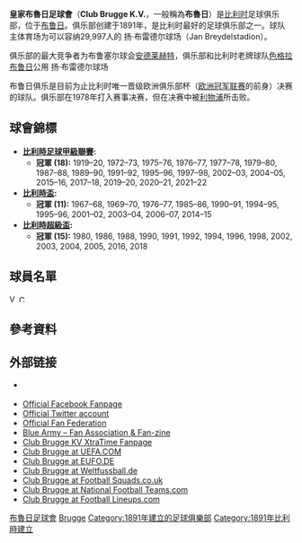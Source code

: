 {{TA|G1=足球|G2=歐洲足總}}
{{Football club infobox
| clubname   = 布魯日
| image      = [[File:Club_Brugge_KV.svg|160px]]
| fullname   = 皇家布鲁日足球俱乐部<br> Club Brugge Koninklijke<br>  Voetbalvereniging
| nickname   = ''Blauw-Zwart'' (蓝-黑)
| founded    = 1891年
| ground     = [[扬·布雷德尔体育场|扬·布雷德尔球场]],<br/> [[布鲁日|布鲁日]]
| capacity = 29,062<ref name="Jan Breydel Stadium">[https://www.clubbrugge.be/nl/stadion/ Jan Breydel Stadium] clubbrugge.be (last check 20 October 2017)</ref>
| chairman   = Bart Verhaeghe
| manager    = [[阿尔弗雷德·斯赫勒德|阿尔弗雷德·斯赫勒德]]
| mgrtitle   = 主教練
| league     = [[比利時甲組聯賽A|比利時甲組聯賽A]]
| season     = 2021–22
| position   = 比甲，第 1 位
| website = http://www.clubbrugge.be/
| pattern_la1 = _brugge2122h
| pattern_b1 = _brugge2122h
| pattern_ra1 = _brugge2122h
| pattern_sh1 = _brugge2122h
| pattern_so1 = 
| leftarm1 = 000000
| body1 = 000000
| rightarm1 = 000000
| shorts1 = 000000
| socks1 = 000000
}}
'''皇家布魯日足球會'''（'''Club Brugge K.V.'''，一般稱為'''布魯日'''）是[[比利时|比利时]]足球俱乐部，位于[[布鲁日|布鲁日]]。俱乐部创建于1891年，是比利时最好的足球俱乐部之一。球队主体育场为可以容纳29,997人的 扬·布雷德尔球场（Jan Breydelstadion）。

俱乐部的最大竞争者为布鲁塞尔球会[[安德莱赫特足球俱乐部|安德莱赫特]]，俱乐部和比利时老牌球队[[色格拉布鲁日|色格拉布鲁日]]公用 扬·布雷德尔球场

布鲁日俱乐是目前为止比利时唯一晋级欧洲俱乐部杯（[[欧洲冠军联赛|欧洲冠军联赛]]的前身）决赛的球队。俱乐部在1978年打入赛事决赛，但在决赛中被[[利物浦足球俱乐部|利物浦]]所击败。

==球會錦標==
*'''[[比利時足球甲級聯賽|比利時足球甲級聯賽]]:'''
**'''冠軍 (18):''' 1919–20, 1972–73, 1975–76, 1976–77, 1977–78, 1979–80, 1987–88, 1989–90, 1991–92, 1995–96, 1997–98, 2002–03, 2004–05, 2015–16, 2017–18, 2019–20, 2020–21, 2021–22
*'''[[比利時盃|比利時盃]]:'''
**'''冠軍 (11):''' 1967–68, 1969–70, 1976–77, 1985–86, 1990–91, 1994–95, 1995–96, 2001–02, 2003–04, 2006–07, 2014–15
*'''[[比利時超級盃|比利時超級盃]]:'''
**'''冠軍 (15):''' 1980, 1986, 1988, 1990, 1991, 1992, 1994, 1996, 1998, 2002, 2003, 2004, 2005, 2016, 2018

== 球員名單 ==
{{Football squad start}}
{{Football squad player|no=2|nat=UKR|name=[[爱德华·索博尔|爱德华·索博尔]]|pos=DF}}
{{Football squad player|no=3|nat=COL|name=[[艾達·艾華利斯·巴蘭達|艾達·艾華利斯·巴蘭達]]|pos=MF}}
{{Football squad player|no=4|nat=FRA|name=[[斯坦利·恩索基|斯坦利·恩索基]]|pos=DF}}
{{Football squad player|no=5|nat=SCO|name=[[傑克·亨德利|傑克·亨德利]]|pos=DF}}
{{Football squad player|no=6|nat=GHA|name=[[丹尼斯·奥多伊|丹尼斯·奥多伊]]|pos=DF}}
{{Football squad player|no=7|nat=DEN|name=[[安德烈亞斯·斯科夫·奧爾森|安德烈亞斯·斯科夫·奧爾森]]|pos=FW}}
{{Football squad player|no=8|nat=USA|name=[[歐文·奧塔索維|歐文·奧塔索維]]|pos=MF}}
{{Football squad player|no=9|nat=ESP|name=[[费兰·朱特格拉|费兰·朱特格拉]]|pos=FW}}
{{Football squad player|no=10|nat=Netherlands|name=[[諾亞·朗|諾亞·朗]]|pos=MF}}
{{Football squad player|no=15|nat=CRO|name=[[馬特·米特洛維奇|馬特·米特洛維奇]]|pos=DF}}
{{Football squad player|no=17|nat=CAN|name=[[泰江·布坎南|泰江·布坎南]]|pos=FW}}
{{Football squad player|no=18|nat=URU|name=[[费德里科·里卡|费德里科·里卡]]|pos=DF}}
{{Football squad player|no=20|nat=Belgium|name=[[漢斯·范內肯|漢斯·范內肯]]|pos=MF}}[[File:Vice_Captain_Sports.gif|13x13px]]
{{Football squad player|no=21|nat=COL|name=[[何塞·伊斯基耶多|何塞·伊斯基耶多]]|pos=FW}}
{{Football squad mid}}
{{Football squad player|no=22|nat=BEL|name=[[西蒙·米尼奧萊|西蒙·米尼奧萊]]|pos=GK}}
{{Football squad player|no=25|nat=NED|name=[[魯迪·沃爾默|魯迪·沃爾默]]|pos=MF}}[[File:Captain_sports.svg|12px]]
{{Football squad player|no=26|nat=BEL|name=[[马茨·里茨|马茨·里茨]]|pos=MF}}
{{Football squad player|no=29|nat=NED|name=[[巴斯·多斯特|巴斯·多斯特]]|pos=FW}}
{{Football squad player|no=30|nat=VEN|name=[[丹尼尔·佩雷斯|丹尼尔·佩雷斯]]|pos=FW}}
{{Football squad player|no=32|nat=NOR|name=[[安东尼奥·努萨|安东尼奥·努萨]]|pos=FW}}
{{Football squad player|no=33|nat=Belgium|name=[[尼克·辛顿|尼克·辛顿]]|pos=GK}}
{{Football squad player|no=44|nat=Belgium|name=[[布蘭登·梅切萊|布蘭登·梅切萊]]|pos=DF}}
{{Football squad player|no=72|nat=Belgium|name=[[诺亚·姆巴姆巴|诺亚·姆巴姆巴]]|pos=DF}}
{{Football squad player|no=77|nat=ANG|name=[[柯林頓·馬塔|柯林頓·馬塔]]|pos=DF}}
{{Football squad player|no=90|nat=Belgium|name=[[查尔斯·德凯特莱尔|查尔斯·德凯特莱尔]]|pos=MF}}
{{Football squad player|no=91|nat=Croatia|name=[[森纳·拉门斯|森纳·拉门斯]]|pos=GK}}
{{Football squad player|no=98|nat=BEL|name=[[西塞·桑德拉|西塞·桑德拉]]|pos=MF}}
{{Football squad end}}

==參考資料==
{{Reflist}}

== 外部链接 ==
{{Commons category|Club Brugge}}
* {{Official website|http://www.clubbrugge.be }} {{in lang|nl|fr|en|es}}
* [http://www.facebook.com/clubbrugge Official Facebook Fanpage] {{Wayback|url=http://www.facebook.com/clubbrugge |date=20220116140829 }}
* [https://twitter.com/ClubBrugge Official Twitter account] {{Wayback|url=https://twitter.com/ClubBrugge |date=20211231220036 }}
* [https://web.archive.org/web/20071211043850/http://www.supportersfederatieclubbrugge.be/ Official Fan Federation] {{in lang|nl}}
* [https://web.archive.org/web/20071227074142/http://www.blue-army.com/ Blue Army – Fan Association & Fan-zine] {{in lang|nl}}
* [http://www.xtratime.org/forum/showthread.php?t=216435 Club Brugge KV XtraTime Fanpage] {{Wayback|url=http://www.xtratime.org/forum/showthread.php?t=216435 |date=20160304103824 }} {{in lang|en}}
* [http://www.uefa.com/footballEurope/Club=50043/domestic.html Club Brugge at UEFA.COM] {{Wayback|url=http://www.uefa.com/footballEurope/Club=50043/domestic.html |date=20070430035147 }} {{in lang|en}}
* [http://www.eufo.de/football/bel/clubugge.htm Club Brugge at EUFO.DE] {{Wayback|url=http://www.eufo.de/football/bel/clubugge.htm |date=20100213051240 }}
* [http://www.weltfussball.de/teams/club-brugge-kv/ Club Brugge at Weltfussball.de] {{Wayback|url=http://www.weltfussball.de/teams/club-brugge-kv/ |date=20211019115744 }}
* [http://www.footballsquads.co.uk/belgium/2010-2011/prolge/clubbrug.htm Club Brugge at Football Squads.co.uk] {{Wayback|url=http://www.footballsquads.co.uk/belgium/2010-2011/prolge/clubbrug.htm |date=20211204040728 }}
* [http://www.national-football-teams.com/v2/club.php?id=222 Club Brugge at National Football Teams.com] {{Wayback|url=http://www.national-football-teams.com/v2/club.php?id=222 |date=20120930095646 }}
* [http://www.football-lineups.com/team/Club_Brugge/ Club Brugge at Football Lineups.com] {{Wayback|url=http://www.football-lineups.com/team/Club_Brugge/ |date=20211204040735 }}

{{Jupiler League}}
{{Authority control}}

{{DEFAULTSORT:Brugge KV, Club}}
[[Category:布魯日足球會|]]
[[Category:比利时足球俱乐部|Brugge]]
[[Category:1891年建立的足球俱樂部|Category:1891年建立的足球俱樂部]]
[[Category:1891年比利時建立|Category:1891年比利時建立]]